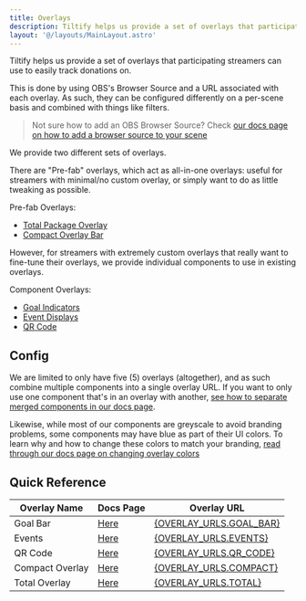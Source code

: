 ```yaml
---
title: Overlays
description: Tiltify helps us provide a set of overlays that participating streamers can use to easily track donations.
layout: '@/layouts/MainLayout.astro'
---
```



Tiltify helps us provide a set of overlays that participating streamers can use to easily track donations on.

This is done by using OBS's Browser Source and a URL associated with each overlay. As such, they can be configured
differently on a per-scene basis and combined with things like filters.

> Not sure how to add an OBS Browser Source? Check [our docs page on how to add a browser source to your scene](/en/streamer-setup/overlays/add-to-scene/)

We provide two different sets of overlays.

There are "Pre-fab" overlays, which act as all-in-one overlays: useful for streamers with minimal/no custom overlay, or simply
want to do as little tweaking as possible.

Pre-fab Overlays:

- [Total Package Overlay](/en/streamer-setup/overlays/presets/total/)
- [Compact Overlay Bar](/en/streamer-setup/overlays/presets/compact/)

However, for streamers with extremely custom overlays that really want to fine-tune their overlays, we provide individual
components to use in existing overlays.

Component Overlays:

- [Goal Indicators](/en/streamer-setup/overlays/presets/goals/)
- [Event Displays](/en/streamer-setup/overlays/presets/events/)
- [QR Code](/en/streamer-setup/overlays/presets/qr-code/)

## Config

We are limited to only have five (5) overlays (altogether), and as such combine multiple components into a single overlay URL.
If you want to only use one component that's in an overlay with another, [see how to separate merged components in our docs page](/en/streamer-setup/overlays/separate-merged-components/).

Likewise, while most of our components are greyscale to avoid branding problems, some components may have blue as part of
their UI colors. To learn why and how to change these colors to match your branding, [read through our docs page on changing overlay colors](/en/streamer-setup/overlays/colors/)

## Quick Reference

| Overlay Name    | Docs Page         | Overlay URL                                                                                                                    |
| --------------- | ----------------- |--------------------------------------------------------------------------------------------------------------------------------|
| Goal Bar        | [Here](/en/streamer-setup/overlays/presets/goals/)   | <a href={OVERLAY_URLS.GOAL_BAR}>{OVERLAY_URLS.GOAL_BAR}</a> |
| Events          | [Here](/en/streamer-setup/overlays/presets/events/)  | <a href={OVERLAY_URLS.EVENTS}>{OVERLAY_URLS.EVENTS}</a> |
| QR Code         | [Here](/en/streamer-setup/overlays/presets/qr-code/) | <a href={OVERLAY_URLS.QR_CODE}>{OVERLAY_URLS.QR_CODE}</a> |
| Compact Overlay | [Here](/en/streamer-setup/overlays/presets/compact/) | <a href={OVERLAY_URLS.COMPACT}>{OVERLAY_URLS.COMPACT}</a> |
| Total Overlay   | [Here](/en/streamer-setup/overlays/presets/total/)   | <a href={OVERLAY_URLS.TOTAL}>{OVERLAY_URLS.TOTAL}</a> |
